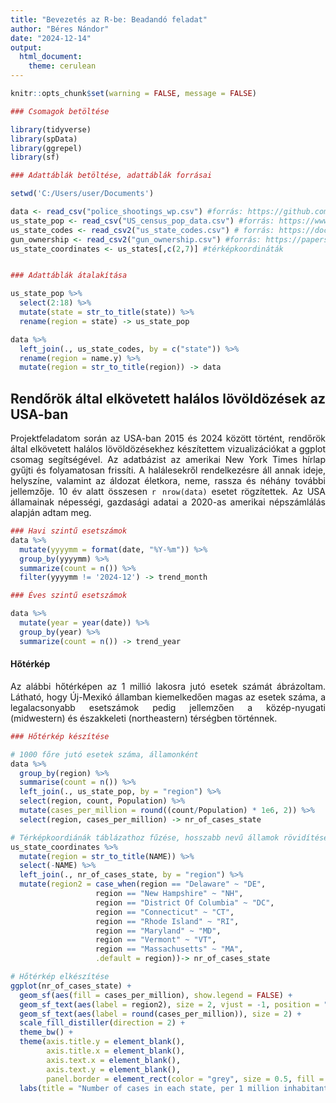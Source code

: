 ```yaml
---
title: "Bevezetés az R-be: Beadandó feladat"
author: "Béres Nándor"
date: "2024-12-14"
output:
  html_document:
    theme: cerulean
---
```

<style>
body {
text-align: justify}
</style>

```r
knitr::opts_chunk$set(warning = FALSE, message = FALSE)

### Csomagok betöltése

library(tidyverse)
library(spData)
library(ggrepel)
library(sf)

### Adattáblák betöltése, adattáblák forrásai

setwd('C:/Users/user/Documents')

data <- read_csv("police_shootings_wp.csv") #forrás: https://github.com/washingtonpost/data-police-shootings/tree/master
us_state_pop <- read_csv("US_census_pop_data.csv") #forrás: https://www.census.gov/quickfacts/fact/table/ND,US/PST045223
us_state_codes <- read_csv2("us_state_codes.csv") # forrás: https://docs.google.com/spreadsheets/d/14wvnQygIX1eCVo7H5B7a96W1v5VCg6Q9yeRoESF6epw/edit?gid=0#gid=0
gun_ownership <- read_csv2("gun_ownership.csv") #forrás: https://papers.ssrn.com/sol3/papers.cfm?abstract_id=4109494
us_state_coordinates <- us_states[,c(2,7)] #térképkoordináták


### Adattáblák átalakítása

us_state_pop %>%
  select(2:18) %>%
  mutate(state = str_to_title(state)) %>%
  rename(region = state) -> us_state_pop

data %>%
  left_join(., us_state_codes, by = c("state")) %>%
  rename(region = name.y) %>%
  mutate(region = str_to_title(region)) -> data

```
## Rendőrök által elkövetett halálos lövöldözések az USA-ban

Projektfeladatom során az USA-ban 2015 és 2024 között történt, rendőrök által elkövetett halálos lövöldözésekhez készítettem vizualizációkat a ggplot csomag segítségével. Az adatbázist az amerikai New York Times hírlap gyűjti és folyamatosan frissíti. A halálesekről rendelkezésre áll annak ideje, helyszíne, valamint az áldozat életkora, neme, rassza és néhány további jellemzője. 10 év alatt összesen `r nrow(data)` esetet rögzítettek. Az USA államainak népességi, gazdasági adatai a 2020-as amerikai népszámlálás alapján adtam meg.


```r
### Havi szintű esetszámok
data %>%
  mutate(yyyymm = format(date, "%Y-%m")) %>%
  group_by(yyyymm) %>%
  summarize(count = n()) %>%
  filter(yyyymm != '2024-12') -> trend_month

### Éves szintű esetszámok

data %>%
  mutate(year = year(date)) %>%
  group_by(year) %>%
  summarize(count = n()) -> trend_year

```
#### Hőtérkép

Az alábbi hőtérképen az 1 millió lakosra jutó esetek számát ábrázoltam. Látható, hogy Új-Mexikó államban kiemelkedően magas az esetek száma, a legalacsonyabb esetszámok pedig jellemzően a közép-nyugati (midwestern) és északkeleti (northeastern) térségben történnek.

```r
### Hőtérkép készítése

# 1000 főre jutó esetek száma, államonként
data %>%
  group_by(region) %>%
  summarise(count = n()) %>%
  left_join(., us_state_pop, by = "region") %>%
  select(region, count, Population) %>%
  mutate(cases_per_million = round((count/Population) * 1e6, 2)) %>%
  select(region, cases_per_million) -> nr_of_cases_state

# Térképkoordiánák táblázathoz fűzése, hosszabb nevű államok rövidítése
us_state_coordinates %>%
  mutate(region = str_to_title(NAME)) %>%
  select(-NAME) %>%
  left_join(., nr_of_cases_state, by = "region") %>%
  mutate(region2 = case_when(region == "Delaware" ~ "DE",
                   region == "New Hampshire" ~ "NH",
                   region == "District Of Columbia" ~ "DC",
                   region == "Connecticut" ~ "CT",
                   region == "Rhode Island" ~ "RI",
                   region == "Maryland" ~ "MD",
                   region == "Vermont" ~ "VT",
                   region == "Massachusetts" ~ "MA",
                   .default = region))-> nr_of_cases_state

# Hőtérkép elkészítése
ggplot(nr_of_cases_state) +
  geom_sf(aes(fill = cases_per_million), show.legend = FALSE) +
  geom_sf_text(aes(label = region2), size = 2, vjust = -1, position = "dodge") +
  geom_sf_text(aes(label = round(cases_per_million)), size = 2) +
  scale_fill_distiller(direction = 2) +
  theme_bw() +
  theme(axis.title.y = element_blank(),
        axis.title.x = element_blank(),
        axis.text.x = element_blank(),
        axis.text.y = element_blank(),
        panel.border = element_rect(color = "grey", size = 0.5, fill = NA)) +
  labs(title = "Number of cases in each state, per 1 million inhabitants")
```
